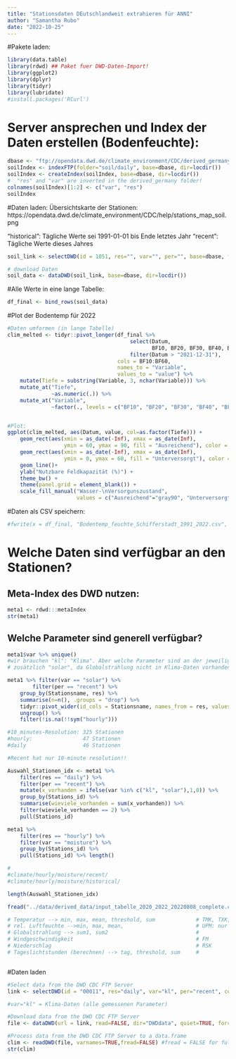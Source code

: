 ```yaml
---
title: "Stationsdaten DEutschlandweit extrahieren für ANNI"
author: "Samantha Rubo"
date: "2022-10-25"
---
```



#Pakete laden:
```r
library(data.table)
library(rdwd) ## Paket fuer DWD-Daten-Import!
library(ggplot2)
library(dplyr)
library(tidyr)
library(lubridate)
#install.packages('RCurl')
```



# Server ansprechen und Index der Daten erstellen (Bodenfeuchte):
```r
dbase <- "ftp://opendata.dwd.de/climate_environment/CDC/derived_germany"
soilIndex <- indexFTP(folder="soil/daily", base=dbase, dir=locdir())
soilIndex <- createIndex(soilIndex, base=dbase, dir=locdir())
#  "res" and "var" are inverted in the derived_germany folder!
colnames(soilIndex)[1:2] <- c("var", "res")
soilIndex 
```

#Daten laden:
Übersichtskarte der Stationen: https://opendata.dwd.de/climate_environment/CDC/help/stations_map_soil.png

"historical": Tägliche Werte sei 1991-01-01 bis Ende letztes Jahr
"recent": Tägliche Werte dieses Jahres
```r
soil_link <- selectDWD(id = 1051, res="", var="", per="", base=dbase, findex=soilIndex)

# download Daten
soil_data <- dataDWD(soil_link, base=dbase, dir=locdir())
```

#Alle Werte in eine lange Tabelle:
```r
df_final <- bind_rows(soil_data)
```


#Plot der Bodentemp für 2022
```r
#Daten umformen (in lange Tabelle)
clim_melted <- tidyr::pivot_longer(df_final %>%
                                       select(Datum,
                                              BF10, BF20, BF30, BF40, BF50, BF60) %>%
                                       filter(Datum > "2021-12-31"), 
                                   cols = BF10:BF60, 
                                   names_to = "Variable",
                                   values_to = "value") %>%
    mutate(Tiefe = substring(Variable, 3, nchar(Variable))) %>%
    mutate_at("Tiefe", 
              ~as.numeric(.)) %>%
    mutate_at("Variable", 
              ~factor(., levels = c("BF10", "BF20", "BF30", "BF40", "BF50", "BF60")))


#Plot:
ggplot(clim_melted, aes(Datum, value, col=as.factor(Tiefe))) +
    geom_rect(aes(xmin = as_date(-Inf), xmax = as_date(Inf), 
                  ymin = 60, ymax = 90, fill = "Ausreichend"), color = NA)+
    geom_rect(aes(xmin = as_date(-Inf), xmax = as_date(Inf), 
                  ymin = 0, ymax = 60, fill = "Unterversorgt"), color = NA)+
    geom_line()+
    ylab("Nutzbare Feldkapazität (%)") + 
    theme_bw() + 
    theme(panel.grid = element_blank()) +
    scale_fill_manual("Wasser-\nVersorgunszustand", 
                      values = c("Ausreichend"="gray90", "Unterversorgt"="gray80"))

```
#Daten als CSV speichern:
```r
#fwrite(x = df_final, "Bodentemp_feuchte_Schifferstadt_1991_2022.csv", sep = ";")
```



# Welche Daten sind verfügbar an den Stationen?
## Meta-Index des DWD nutzen:
```r
meta1 <- rdwd:::metaIndex
str(meta1)
```
## Welche Parameter sind generell verfügbar?
```r
meta1$var %>% unique()
#wir brauchen "kl": "Klima". Aber welche Parameter sind an der jeweiligen Station gemessen?
# zusätzlich "solar", da Globalstrahlung nicht in Klima-Daten vorhanden ist.
```
```r
meta1 %>% filter(var == "solar") %>% 
        filter(per == "recent") %>%
    group_by(Stationsname, res) %>%
    summarise(n=n(), .groups = "drop") %>%
    tidyr::pivot_wider(id_cols = Stationsname, names_from = res, values_from = n) %>%
    ungroup() %>%
    filter(!is.na(!!sym("hourly")))

#10_minutes-Resolution: 325 Stationen
#hourly:                47 Stationen
#daily                  46 Stationen

#Recent hat nur 10-minute resolution!!

Auswahl_Stationen_idx <- meta1 %>% 
    filter(res == "daily") %>%
    filter(per == "recent") %>%
    mutate(x_vorhanden = ifelse(var %in% c("kl", "solar"),1,0)) %>%
    group_by(Stations_id) %>%
    summarise(wieviele_vorhanden = sum(x_vorhanden)) %>%
    filter(wieviele_vorhanden == 2) %>% 
    pull(Stations_id)

meta1 %>% 
    filter(res == "hourly") %>%
    filter(var == "moisture") %>%
    group_by(Stations_id) %>%
    pull(Stations_id) %>% length()

#
#climate/hourly/moisture/recent/
#climate/hourly/moisture/historical/

length(Auswahl_Stationen_idx)
```



```r
fread("../data/derived_data/input_tabelle_2020_2022_20220808_complete.csv", sep = ";", nrows = 1, header = FALSE) %>% t
```

```r
# Temperatur --> min, max, mean, threshold, sum             # TMK, TXK, TNK
# rel. Luftfeuchte -->min, max, mean,                       # UPM: nur Tagesmittel
# Globalstrahlung --> sum1, sum2                            # 
# Windgeschwindigkeit                                       # FM
# Niederschlag                                              # RSK
# Tageslichtstunden (berechnen) --> tag, threshold, sum     # 
```


```r
```















































#Daten laden
```r
#Select data from the DWD CDC FTP Server
link <- selectDWD(id = "00011", res="daily", var="kl", per="recent", current=TRUE, meta = TRUE) 

#var="kl" = Klima-Daten (alle gemessenen Parameter)

#Download data from the DWD CDC FTP Server
file <- dataDWD(url = link, read=FALSE, dir="DWDdata", quiet=TRUE, force=NA)

#Process data from the DWD CDC FTP Server to a data.frame
clim <- readDWD(file, varnames=TRUE,fread=FALSE) #fread = FALSE for full Windows compatibility
str(clim)
```

